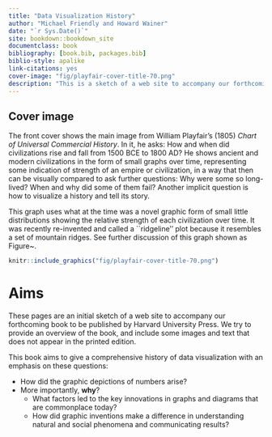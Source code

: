 ```yaml
--- 
title: "Data Visualization History"
author: "Michael Friendly and Howard Wainer"
date: "`r Sys.Date()`"
site: bookdown::bookdown_site
documentclass: book
bibliography: [book.bib, packages.bib]
biblio-style: apalike
link-citations: yes
cover-image: "fig/playfair-cover-title-70.png"
description: "This is a sketch of a web site to accompany our forthcoming book to be published by Harvard University Press."
---
```


## Cover image {-}
The front cover shows the main image from William Playfair's (1805)
*Chart of Universal Commercial History*. In it, he asks: 
How and when did civilizations rise and fall from 1500 BCE to 1800 AD?
He shows ancient and modern civilizations in the form of small graphs
over time, representing some indication of strength of an empire
or civilization, in a way that then can be visually compared to
ask further questions: Why were some so long-lived? When and
why did some of them fail?
Another implicit question is how to visualize a history
and tell its story.

This graph uses what at the time was a novel graphic form
of small little distributions showing the relative strength
of each civilization over time. It was recently re-invented
and called a ``ridgeline'' plot because it resembles a set of
mountain ridges. See further discussion of this graph shown
as Figure~\ref{fig:playfair1805-inquiry}.  

```r
knitr::include_graphics("fig/playfair-cover-title-70.png")
```

# Aims {-}

These pages are an initial sketch of a web site to accompany our forthcoming book to be published by Harvard University Press.
We try to provide an overview of the book, and include some images and text that does not appear in the printed edition.

This book aims to give a comprehensive history of data visualization with an emphasis on these questions:

* How did the graphic depictions of numbers arise? 
* More importantly, **why**?
    - What factors led to the key innovations in graphs and diagrams that are commonplace today? 
    - How did graphic inventions make a difference in understanding natural and social phenomena and communicating results?


